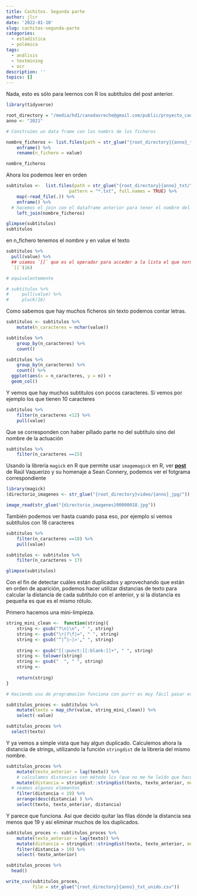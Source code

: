 ```yaml
---
title: Cachitos. Segunda parte
author: jlcr
date: '2022-01-10'
slug: cachitos-segunda-parte
categories:
  - estadística
  - polémica
tags:
  - análisis
  - textmining
  - ocr
description: ''
topics: []
---
```



Nada, esto es sólo para leernos con R los subtítulos del post anterior. 

```r
library(tidyverse)

root_directory = "/media/hd1/canadasreche@gmail.com/public/proyecto_cachitos/"
anno <- "2021"

# Construims un data frame con los nombrs de los ficheros 

nombre_ficheros <- list.files(path = str_glue("{root_directory}{anno}_txt/")) %>% 
    enframe() %>% 
    rename(n_fichero = value)

nombre_ficheros
```

Ahora los podemos leer en orden

```r
subtitulos <-  list.files(path = str_glue("{root_directory}{anno}_txt/"), 
                        pattern = "*.txt", full.names = TRUE) %>% 
    map(~read_file(.)) %>% 
    enframe() %>%  
  # hacemos el join con el dataframe anterior para tener el nombre del fichero original
    left_join(nombre_ficheros)

glimpse(subtitulos)
subtitulos
```
en n_fichero tenemos el nombre y en value el texto

```r

subtitulos %>% 
  pull(value) %>%
  ## usamos `[[` que es el operador para acceder a la lista el que normalemente se usa [[nombre_elemento]]
  `[[`(16)

# equivalentemente

# subtitulos %>% 
#     pull(value) %>% 
#     pluck(16)


```

Como sabemos que hay muchos ficheros sin texto podemos contar letras. 


```r
subtitulos <- subtitulos %>% 
    mutate(n_caracteres = nchar(value)) 

subtitulos %>% 
    group_by(n_caracteres) %>% 
    count()

subtitulos %>% 
    group_by(n_caracteres) %>% 
    count() %>% 
  ggplot(aes(x = n_caracteres, y = n)) +
  geom_col()
```

Y vemos que hay muchos subtitulos con pocos caracteres. Si vemos por ejemplo los que tienen 10 caracteres

```r
subtitulos %>% 
    filter(n_caracteres <12) %>% 
    pull(value)
```

Que se corresponden con haber pillado parte no del subtítulo sino del nombre de la actuación

```r
subtitulos %>% 
    filter(n_caracteres ==15)
```

Usando la librería `magick` en R que permite usar `imagemagick` en R, ver **[post](https://analisisydecision.es/tratamiento-y-procesado-de-imagenes-con-r-y-magick/)** de Raúl Vaquerizo y su homenaje a Sean Connery, podemos ver el fotgrama correspondiente

```r
library(magick)
(directorio_imagenes <- str_glue("{root_directory}video/{anno}_jpg/"))

image_read(str_glue("{directorio_imagenes}00000018.jpg"))

```

También podemos ver hasta cuando pasa eso, por ejemplo si vemos subtítulos con 18 caracteres

```r
subtitulos %>% 
    filter(n_caracteres ==18) %>% 
    pull(value)

```



```r
subtitulos <- subtitulos %>% 
    filter(n_caracteres > 17) 

glimpse(subtitulos)
```



Con el fin de detectar cuáles están duplicados y aprovechando que están en orden de aparición, podemos hacer utilizar distancias de texto para calcular la distancia de cada subtítulo con el anterior, y si la distancia es pequeña es que es el mismo rótulo. 

Primero hacemos una mini-limpieza. 

```r
string_mini_clean <-  function(string){
    string <- gsub("?\n|\n", " ", string)
    string <- gsub("\r|?\f|=", " ", string)
    string <- gsub('“|”|—|>'," ", string)
    
    string <- gsub("[[:punct:][:blank:]]+", " ", string)
    string <- tolower(string)
    string <- gsub("  ", " ", string)
    string <-  
    
    return(string)
}

# Haciendo uso de programacion funciona con purrr es muy fácil pasar esta función a cada elemento. y decirle que # el reultado es string con map_chr

subtitulos_proces <- subtitulos %>% 
    mutate(texto = map_chr(value, string_mini_clean)) %>% 
    select(-value)

subtitulos_proces %>% 
  select(texto)
```

Y ya vemos a simple vista que hay algun duplicado. Calculemos ahora la distancia de strings, utilizando la función `stringdist` de la librería del mismo nombre.

```r

subtitulos_proces %>% 
    mutate(texto_anterior = lag(texto)) %>% 
    # calculamos distancias con método lcs (que no me he leído que hace exactamente)
    mutate(distancia = stringdist::stringdist(texto, texto_anterior, method = "lcs")) %>% 
  # veamos algunos elementos
    filter(distancia < 19) %>% 
    arrange(desc(distancia) ) %>% 
    select(texto, texto_anterior, distancia) 
```

Y parece que funciona. 
Así que decido quitar las filas dónde la distancia  sea menos que 19  y así eliminar muchos de los duplicados. 


```r
subtitulos_proces <- subtitulos_proces %>% 
    mutate(texto_anterior = lag(texto)) %>% 
    mutate(distancia = stringdist::stringdist(texto, texto_anterior, method = "lcs")) %>% 
    filter(distancia > 19) %>% 
    select(-texto_anterior)

subtitulos_proces %>% 
  head()
```


```r
write_csv(subtitulos_proces,
          file = str_glue("{root_directory}{anno}_txt_unido.csv"))
```



